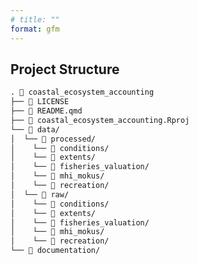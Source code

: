```yaml
---
# title: ""
format: gfm
---
```


## Project Structure

```markdown
. 📂 coastal_ecosystem_accounting
├── 📄 LICENSE
├── 📄 README.qmd
├── 📄 coastal_ecosystem_accounting.Rproj
└── 📂 data/
│  └── 📂 processed/
│    └── 📂 conditions/
│    └── 📂 extents/
│    └── 📂 fisheries_valuation/
│    └── 📂 mhi_mokus/
│    └── 📂 recreation/
│  └── 📂 raw/
│    └── 📂 conditions/
│    └── 📂 extents/
│    └── 📂 fisheries_valuation/
│    └── 📂 mhi_mokus/
│    └── 📂 recreation/
└── 📂 documentation/
```